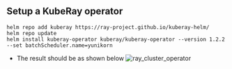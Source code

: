 ## Setup a KubeRay operator
```
helm repo add kuberay https://ray-project.github.io/kuberay-helm/
helm repo update
helm install kuberay-operator kuberay/kuberay-operator --version 1.2.2 --set batchScheduler.name=yunikorn
```
- The result should be as shown below
![ray_cluster_operator](../../../assets/ray_cluster_operator.png)
